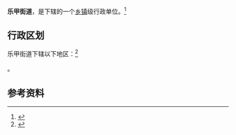 {{中国乡级行政区|21/02/82/209/000}}

'''乐甲街道'''，是{{PRC admin/fullname|21/02/82/209/000|3}}下辖的一个[[乡镇|乡镇]]级行政单位。<ref>{{PRC admin/ref sgc|{{PRC admin/parent|21/02/82/209/000}}}}</ref>

== 行政区划 ==

乐甲街道下辖以下地区：<ref>{{PRC admin/ref sgc|21/02/82/209/000}}</ref>

{{PRC admin/children|21/02/82/209/000}}。

== 参考资料 ==

{{reflist}}

{{行政区划小作品}}
{{PRC admin/navcat|21/02/82/209/000}}